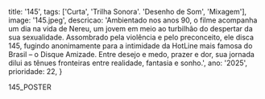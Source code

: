   title: '145',
  tags: ['Curta', 'Trilha Sonora'. 'Desenho de Som', 'Mixagem'],
  image: '145.jpeg',
  descricao: 'Ambientado nos anos 90, o filme acompanha um dia na vida de Nereu, um jovem em meio ao turbilhão do despertar da sua sexualidade. Assombrado pela violência e pelo preconceito, ele disca 145, fugindo anonimamente para a intimidade da HotLine mais famosa do Brasil – o Disque Amizade. Entre desejo e medo, prazer e dor, sua jornada dilui as tênues fronteiras entre realidade, fantasia e sonho.',
  ano: '2025',
  prioridade: 22,
}

145_POSTER
